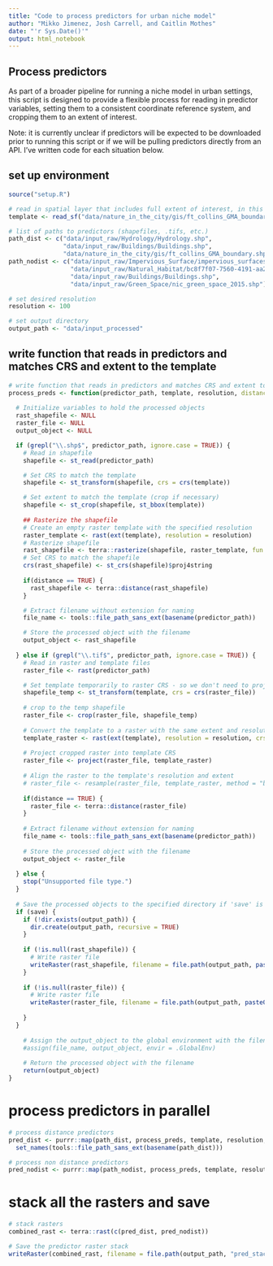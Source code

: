 ```yaml
---
title: "Code to process predictors for urban niche model"
author: "Mikko Jimenez, Josh Carrell, and Caitlin Mothes"
date: "'r Sys.Date()'"
output: html_notebook
---
```


## Process predictors

As part of a broader pipeline for running a niche model in urban settings, this script is designed to provide a flexible process for reading in predictor variables, setting them to a consistent coordinate reference system, and cropping them to an extent of interest. 

Note: it is currently unclear if predictors will be expected to be downloaded prior to running this script or if we will be pulling predictors directly from an API. I've written code for each situation below. 

## set up environment
```r
source("setup.R") 

# read in spatial layer that includes full extent of interest, in this case a boundary .shp
template <- read_sf("data/nature_in_the_city/gis/ft_collins_GMA_boundary.shp")

# list of paths to predictors (shapefiles, .tifs, etc.)
path_dist <- c("data/input_raw/Hydrology/Hydrology.shp",
               "data/input_raw/Buildings/Buildings.shp",
               "data/nature_in_the_city/gis/ft_collins_GMA_boundary.shp")
path_nodist <- c("data/input_raw/Impervious_Surface/impervious_surfaces_fort_collins_2015.shp",
                 "data/input_raw/Natural_Habitat/bc8f7f07-7560-4191-aa2e-8f274a1c29e7202046-1-133oxp5.v8wfi.shp",
                 "data/input_raw/Buildings/Buildings.shp",
                 "data/input_raw/Green_Space/nic_green_space_2015.shp")

# set desired resolution
resolution <- 100

# set output directory
output_path <- "data/input_processed"
```

## write function that reads in predictors and matches CRS and extent to the template
```r
# write function that reads in predictors and matches CRS and extent to the template
process_preds <- function(predictor_path, template, resolution, distance=FALSE, save, output_path) {
  
  # Initialize variables to hold the processed objects
  rast_shapefile <- NULL
  raster_file <- NULL
  output_object <- NULL

  if (grepl("\\.shp$", predictor_path, ignore.case = TRUE)) {
    # Read in shapefile
    shapefile <- st_read(predictor_path)

    # Set CRS to match the template
    shapefile <- st_transform(shapefile, crs = crs(template))

    # Set extent to match the template (crop if necessary)
    shapefile <- st_crop(shapefile, st_bbox(template))
    
    ## Rasterize the shapefile
    # Create an empty raster template with the specified resolution
    raster_template <- rast(ext(template), resolution = resolution)
    # Rasterize shapefile 
    rast_shapefile <- terra::rasterize(shapefile, raster_template, fun = mean)
    # Set CRS to match the shapefile
    crs(rast_shapefile) <- st_crs(shapefile)$proj4string
    
    if(distance == TRUE) {
      rast_shapefile <- terra::distance(rast_shapefile)
    }

    # Extract filename without extension for naming 
    file_name <- tools::file_path_sans_ext(basename(predictor_path))

    # Store the processed object with the filename
    output_object <- rast_shapefile
    
  } else if (grepl("\\.tif$", predictor_path, ignore.case = TRUE)) {
    # Read in raster and template files
    raster_file <- rast(predictor_path)

    # Set template temporarily to raster CRS - so we don't need to project full, large rasters
    shapefile_temp <- st_transform(template, crs = crs(raster_file))
    
    # crop to the temp shapefile
    raster_file <- crop(raster_file, shapefile_temp)
    
    # Convert the template to a raster with the same extent and resolution
    template_raster <- rast(ext(template), resolution = resolution, crs = crs(template))
  
    # Project cropped raster into template CRS
    raster_file <- project(raster_file, template_raster)
    
    # Align the raster to the template's resolution and extent
    # raster_file <- resample(raster_file, template_raster, method = "bilinear")
    
    if(distance == TRUE) {
      raster_file <- terra::distance(raster_file)
    }
    
    # Extract filename without extension for naming
    file_name <- tools::file_path_sans_ext(basename(predictor_path))
    
    # Store the processed object with the filename
    output_object <- raster_file
    
  } else {
    stop("Unsupported file type.")
  }
  
  # Save the processed objects to the specified directory if 'save' is TRUE
  if (save) {
    if (!dir.exists(output_path)) {
      dir.create(output_path, recursive = TRUE)
    }
    
    if (!is.null(rast_shapefile)) {
      # Write raster file
      writeRaster(rast_shapefile, filename = file.path(output_path, paste0(file_name, ".tif")), overwrite = TRUE)
    }
    
    if (!is.null(raster_file)) {
      # Write raster file
      writeRaster(raster_file, filename = file.path(output_path, paste0(file_name, ".tif")), overwrite = TRUE)
    
    }
  }
  
    # Assign the output_object to the global environment with the filename as the variable name
    #assign(file_name, output_object, envir = .GlobalEnv)
    
    # Return the processed object with the filename
    return(output_object)
} 
```

# process predictors in parallel 
```r
# process distance predictors
pred_dist <- purrr::map(path_dist, process_preds, template, resolution, distance=TRUE, save=FALSE, output_path) %>%
  set_names(tools::file_path_sans_ext(basename(path_dist)))

# process non distance predictors
pred_nodist <- purrr::map(path_nodist, process_preds, template, resolution, distance=FALSE, save=FALSE, output_path) %>% set_names(tools::file_path_sans_ext(basename(path_nodist)))
```
# stack all the rasters and save
```r
# stack rasters
combined_rast <- terra::rast(c(pred_dist, pred_nodist))

# Save the predictor raster stack
writeRaster(combined_rast, filename = file.path(output_path, "pred_stack.tif"), overwrite = TRUE)
```



